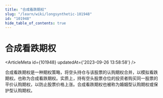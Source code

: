 ```yaml
---
title: "合成看跌期权"
slug: "/learn/wiki/longsynthetic-101948"
id: "101948"
hide_table_of_contents: true
---
```



# 合成看跌期权

<ArticleMeta id={101948} updatedAt={'2023-09-26 13:58:58'} />
<div className='border-solid border-b border-t-0 my-4 border-[var(--ifm-color-gray-300)]' />

合成看跌期权是一种期权策略，将空头持仓与该股票的认购期权合并，以模拟看跌期权。也称为合成看跌期权。实质上，持有空头股票仓位的投资者购买同一股票的平价认购期权，以防止股票价格上涨。合成看跌期权也被称为婚姻型认购期权或保护型认购期权。
